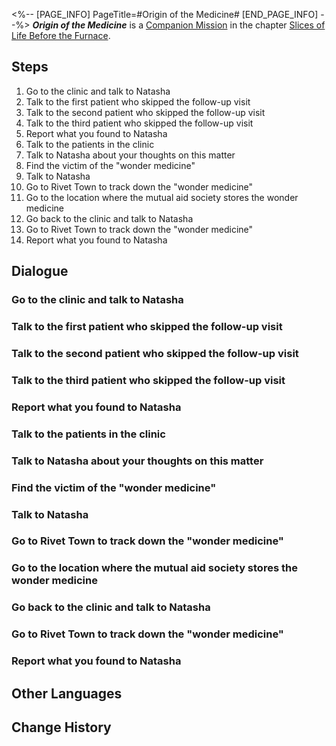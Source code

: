 <%-- [PAGE_INFO]
PageTitle=#Origin of the Medicine#
[END_PAGE_INFO] --%>
{{Stub|Dialogue.}}
{{Mission Infobox
|id            = 2010703
|title         = 
|image         = <!--Mission Origin of the Medicine.png-->
|type          = Companion
|event_name    = 
|chapter       = Slices of Life Before the Furnace
|requirements  = [[Companion Mission]] ''[[Origin of the Medicine]]'' completed
|summary       = <!--official mission summary from Fate's Atlas-->
|characters    = Alert Vagrant; Calm Patient; Depressed Patient; Elderly Patient; Emotional Patient; Kind Old Lady; Lonely Woman; Natasha; Society President; Suspicious Patient; Timid Patient; Trailblazer
|startLocation = [[Jarilo-VI]] - [[Natasha's Clinic]]
|world         = Jarilo-VI
|area          = Natasha's Clinic
|prev          = 
|next          = 
|rewards       = Trailblaze EXP*350; Stellar Jade*60; Adventure Log*6; Shield (Item)*200; Credit*20,000
}}
'''''Origin of the Medicine''''' is a [[Companion Mission]] in the chapter [[Slices of Life Before the Furnace]].

==Steps==
# Go to the clinic and talk to Natasha
# Talk to the first patient who skipped the follow-up visit
# Talk to the second patient who skipped the follow-up visit
# Talk to the third patient who skipped the follow-up visit
# Report what you found to Natasha
# Talk to the patients in the clinic
# Talk to Natasha about your thoughts on this matter
# Find the victim of the "wonder medicine"
# Talk to Natasha
# Go to Rivet Town to track down the "wonder medicine"
# Go to the location where the mutual aid society stores the wonder medicine
# Go back to the clinic and talk to Natasha
# Go to Rivet Town to track down the "wonder medicine"
# Report what you found to Natasha

<!--
==Gameplay Notes==

--><!--
==Trial Character==

-->
==Dialogue==
{{Stub Dialogue}}

===Go to the clinic and talk to Natasha{{subst:void|<!--201070301-->}}===
{{Mission Description|type=companion|location=Natasha's Clinic|You receive a message from Oleg, who hopes you can visit Natasha and see what she's up to.<br />Every day, she works tirelessly to look after the patients, so Oleg hopes you can offer her some help.}}
{{Dialogue Start}}
:{{tx}}
{{Dialogue End}}

===Talk to the first patient who skipped the follow-up visit{{subst:void|<!--201070302-->}}===
{{Mission Description|type=companion|location=Boulder Town|update|As the chief of Wildfire and the only doctor in Boulder Town, Natasha is busy every day, and it's almost impossible for her to leave the clinic.<br />What's worse, some stubborn patients refuse to come for a follow-up visit.<br />Do her a favor and persuade the patients who joined the so-called "mutual aid society."}}
{{Dialogue Start}}
:{{tx}}
{{Dialogue End}}

===Talk to the second patient who skipped the follow-up visit{{subst:void|<!--201070303-->}}===
{{Dialogue Start}}
:{{tx}}
{{Dialogue End}}

===Talk to the third patient who skipped the follow-up visit{{subst:void|<!--201070304-->}}===
{{Dialogue Start}}
:{{tx}}
{{Dialogue End}}

===Report what you found to Natasha{{subst:void|<!--201070305-->}}===
{{Mission Description|type=companion|location=Natasha's Clinic|update|The patients who refuse to come to the clinic for the follow-up visit share their different opinions, and the mystery about a type of "wonder medicine" attracts your attention.<br />But the time spent with Natasha makes you believe that she is a good doctor and a good person, you decide to report what you found to her first.}}
{{Dialogue Start}}
:{{tx}}
{{Dialogue End}}

===Talk to the patients in the clinic{{subst:void|<!--201070306-->}}===
{{Mission Description|type=companion|location=Natasha's Clinic|update|You tell Natasha about the wonder medicine. She states that she's strongly against the mutual aid society selling drugs.<br />Natasha suggests you talk to the patients in her clinic to hear different opinions on the wonder medicine.}}
{{Dialogue Start}}
:{{tx}}
{{Dialogue End}}

===Talk to Natasha about your thoughts on this matter{{subst:void|<!--201070307-->}}===
{{Mission Description|type=companion|location=Natasha's Clinic|update|The patients in the clinic tell you that Dr. Vache, who developed the wonder medicine, doesn't care about his patients at all.<br />This is completely different from what you heard from those who joined the mutual aid society.<br />Perhaps Natasha is the only one who knows the truth... After all, she's Vache's sister.}}
{{Dialogue Start}}
:{{tx}}
{{Dialogue End}}

===Find the victim of the "wonder medicine"{{subst:void|<!--201070310-->}}===
{{Mission Description|type=companion|location=Boulder Town|update|After talking with you, Natasha hopes that you can go to the underworld to visit the last patient.<br />It is said that she is a victim of Vache's "wonder medicine," which means you need to be extra cautious when talking with her...}}
{{Dialogue Start}}
:{{tx}}
{{Dialogue End}}

===Talk to Natasha{{subst:void|<!--201070311-->}}===
{{Mission Description|type=companion|location=Natasha's Clinic|update|Vache's wonder medicine destroyed that poor woman's family.<br />Now, you're sure that the so-called Mutual Aid Society is an evil organization that sells counterfeit drugs which can kill people.<br />Go find Natasha again and see what she thinks should be done.}}
{{Dialogue Start}}
:{{tx}}
{{Dialogue End}}

===Go to Rivet Town to track down the "wonder medicine"{{subst:void|<!--201070312-->}}===
{{Mission Description|type=companion|location=Rivet Town|update|Natasha has decided to dismantle the mutual aid society that sells counterfeit drugs with your help.<br />Head to Rivet Town to find where the wonder medicine comes from. Also, if you meet any organizers of the mutual aid society along the way, it's best to teach them a lesson.}}
{{Dialogue Start}}
:{{tx}}
{{Dialogue End}}

===Go to the location where the mutual aid society stores the wonder medicine{{subst:void|<!--201070313-->}}===
{{Mission Description|type=companion|location=Rivet Town|update|Natasha has decided to destroy the mutual aid society that sells counterfeit drugs with your help.<br />You defeat the gatekeepers of the mutual aid society. The wonder medicine must be hidden nearby.}}
{{Dialogue Start}}
:{{tx}}
{{Dialogue End}}

===Go back to the clinic and talk to Natasha{{subst:void|<!--201070315-->}}===
{{Mission Description|type=companion|location=Natasha's Clinic|update|You defeat the president of the mutual aid society and his helpers, stopping them from ripping off and murdering people by selling counterfeit drugs.<br />Natasha shows her appreciation for you and invites you to the clinic again to chat with her.<br />Maybe she will finally tell you the whole story about Vache.}}
{{Dialogue Start}}
:{{tx}}
{{Dialogue End}}

===Go to Rivet Town to track down the "wonder medicine"{{subst:void|<!--201070326-->}}===
{{Mission Description|type=companion|location=Rivet Town|update|The patients who refuse to come to the clinic for follow-up visits are each telling their own story, and the mystery surrounding this "wonder medicine" has left you deep in thought.<br />These patients seem to have some grievances against Natasha, which has caused you to feel a little unsettled.<br />To find out the truth, perhaps it would be best for you to make a trip to Rivet Town yourself and investigate the mutual aid society.}}
{{Dialogue Start}}
:{{tx}}
{{Dialogue End}}

===Report what you found to Natasha{{subst:void|<!--201070327-->}}===
{{Mission Description|type=companion|location=Natasha's Clinic|update|The hooligans from the mutual aid society recognize you and refuse to sell you the so-called wonder medicine.<br />Their attitude is so suspicious that it makes you think they're not taking patient care seriously.<br />You decide to talk to Natasha first and report the matter.}}
{{Dialogue Start}}
:{{tx}}
{{Dialogue End}}

==Other Languages==
{{Other Languages
|en   = Origin of the Medicine
|zhs  = 寻药溯源
|zht  = 尋藥溯源
|ja   = 薬を探して根源を辿る
|ko   = 약의 근원 탐사
|es   = Búsqueda del origen de la medicina
|fr   = Les origines de la médecine
|ru   = Происхождение лекарства
|th   = ค้นหาต้นกำเนิดของยา
|vi   = Đi Tìm Nguồn Thuốc
|de   = Suche nach dem Ursprung des Medikaments
|id   = Penelusuran Obat
|pt   = A Origem da Medicina
}}

==Change History==
{{Change History|1.0}}
